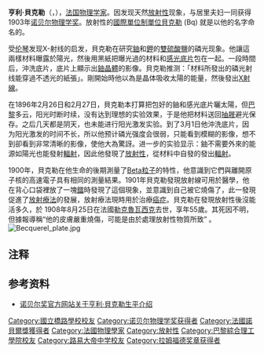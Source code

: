 {{About|以“貝克勒”为名的物理学家|一种度量放射性活度的物理单位|贝克勒尔}}
{{refimprove|time=2015-05-15T02:50:52+00:00}}
{{NoteTA
|T=zh-tw:亨利·貝克勒;zh-hk:亨利·貝可勒爾;zh-cn:亨利·贝克勒尔;
|1=zh-cn:贝克勒尔;zh-hk:貝可勒爾;zh-tw:貝克勒;
|G1=物理學
}}
{{Infobox_Scientist
| name = 亨利·貝克勒{{Nobel icon|1903年諾貝爾物理學獎|諾貝爾物理學獎}}<br />Henri Becquerel
| image = Portrait of Antoine-Henri Becquerel.jpg
| image_size = 200px
| caption = 
| birth_date = {{birth date|1852|12|15}}
| birth_place = {{flag|Second French Empire|name=法國}}[[巴黎|巴黎]]
| death_date = {{death date and age|1908|8|25|1852|12|15}}
| death_place = {{flag|French Third Republic|name=法國}}[[布列塔尼大区|布列塔尼大区]][[勒克魯瓦西克_(大西洋盧瓦爾省)|勒克魯瓦西克]]
| residence = {{FRA}}
| nationality = {{FRA}}
| field = [[物理学家|物理学家]]
| work_institution = [[法国国立艺术与工艺学校|法国国立艺术与工艺学校]]<br>[[巴黎理工大学|巴黎理工大学]]<br>[[国家自然历史博物馆_(法国)|国家自然历史博物馆]]
| alma_mater = [[巴黎理工大学|巴黎理工大学]]<br>[[法国国立桥梁与公路学校|法国国立桥梁与公路学校]]
| doctoral_students = [[瑪麗·居禮|瑪麗·居禮]]
| known_for  = [[放射性|放射性]]
| prizes =  [[File:Nobel_prize_medal.svg|20px]][[诺贝尔物理学奖|诺贝尔物理学奖]]（1903年） 
| signature = Henri Becquerel signature.svg
| footnotes = 
}}

'''亨利·貝克勒'''{{NoteTag|法语人名Becquerel在现代人名翻译中译作“贝克雷尔”，但在指该物理学家时约定俗成译作“贝克勒尔”。}}（{{lang-fr|'''Henri Becquerel'''}}，{{bd|1852年|12月15日|1908年|8月25日|catIdx=B}}），[[法国|法国]][[物理学家|物理学家]]。因发现天然[[放射性|放射性]]现象，与居里夫妇一同获得1903年[[诺贝尔物理学奖|诺贝尔物理学奖]]。放射性的[[国际单位制导出单位|國際單位制單位]][[貝克勒|貝克勒]] (Bq) 就是以他的名字命名的。

受[[伦琴|伦琴]]发现X-射线的启发，貝克勒在研究[[鈾|鈾]]和[[鉀|鉀]]的[[雙硫酸鹽|雙硫酸鹽]]的磷光现象。他讓這兩樣材料曝露於陽光，然後用黑紙把曝光過的材料和[[感光底片|感光底片]]包在一起。一段時間后，沖洗底片，底片上顯示出[[鈾晶體|鈾晶體]]的影像。貝克勒推测：「材料所發出的磷光射线能穿過不透光的紙張」。剛開始時他以為是晶体吸收太陽的能量，然後發出[[X射線|X射線]]。

在1896年2月26日和2月27日，貝克勒本打算把包好的鈾和感光底片曬太陽，但[[巴黎|巴黎]]多云，阳光时断时续，没有达到理想的实验效果，于是他把材料送回[[抽屜|抽屜]]避光保存。之后几天都是阴天，也未能进行阳光激发实验。到了3月1日他沖洗底片，因为阳光激发的时间不长，所以他预计磷光强度会很弱，只能看到模糊的影像，想不到卻看到非常清晰的影像，使他大為驚訝。进一步的实验显示：鈾不需要外來的能源如陽光也能發射[[輻射|輻射]]，因此他發現了[[放射性|放射性]]，從材料中自發的發出[[輻射|輻射]]。

1900年，貝克勒在他生命的後期測量了[[Beta粒子|Beta粒子]]的特性，他意識到它們與離開原子核的高速電子具有相同的測量結果。1901年貝克勒發現放射線可用於醫學，他在背心口袋裡放了一塊[[鐳|鐳]]時發現了這個現象，並意識到自己被它燒傷了，此一發現促進了[[放射療法|放射療法]]的發展，放射療法現時用於治療[[癌症|癌症]]。貝克勒在發現放射性後沒能活多久，於 1908年8月25日在法國[[勒克魯瓦西克|勒克魯瓦西克]]去世，享年55歲。其死因不明，但據報導稱“他的皮膚嚴重燒傷，可能是由於處理放射性物質所致” 。
[[File:Becquerel_plate.jpg|thumb]]
{{clear}}

== 注释 ==
{{noteFoot}}
== 参考资料 ==
* [http://nobelprize.org/nobel_prizes/physics/laureates/1903/becquerel-bio.html 诺贝尔奖官方网站关于亨利·貝克勒生平介绍]{{Wayback|url=http://nobelprize.org/nobel_prizes/physics/laureates/1903/becquerel-bio.html |date=20171219232947 }}

{{原子核物理学}}
{{诺贝尔物理学奖获得者 (1901年－1925年)}}
{{拉姆福德奖章获得者}}
{{以人名命名的国际单位制单位}}

{{Authority control}}
{{DEFAULTSORT:Becquerel, Henri}}
[[Category:國立橋路學校校友|Category:國立橋路學校校友]]
[[Category:诺贝尔物理学奖获得者|Category:诺贝尔物理学奖获得者]]
[[Category:法國諾貝爾獎獲得者|Category:法國諾貝爾獎獲得者]]
[[Category:法國物理學家|Category:法國物理學家]]
[[Category:放射性|Category:放射性]]
[[Category:巴黎綜合理工學院校友|Category:巴黎綜合理工學院校友]]
[[Category:路易大帝中学校友|Category:路易大帝中学校友]]
[[Category:拉姆福德奖章获得者|Category:拉姆福德奖章获得者]]
